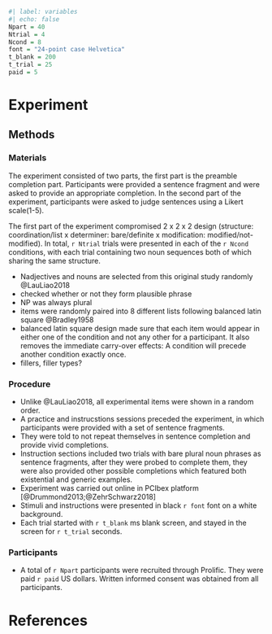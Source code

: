 ```r
#| label: variables
#| echo: false
Npart = 40
Ntrial = 4
Ncond = 8
font = "24-point case Helvetica"
t_blank = 200
t_trial = 25
paid = 5
```
# Experiment

## Methods

### Materials

The experiment consisted of two parts, 
the first part is the preamble completion part. 
Participants were provided a sentence fragment and 
were asked to provide an appropriate completion. 
In the second part of the experiment, 
participants were asked to judge sentences using a Likert scale(1-5). 

The first part of the experiment compromised 2 x 2 x 2 design 
(structure: coordination/list x determiner: bare/definite x modification: modified/not-modified). 
In total, `r Ntrial` trials were presented in each of the `r Ncond` conditions, 
with each trial containing two noun sequences both of which sharing the same structure. 

- Nadjectives and nouns are selected from this original study randomly @LauLiao2018
- checked whether or not they form plausible phrase
- NP was always plural
- items were randomly paired into 8 different lists following balanced latin square @Bradley1958
- balanced latin square design made sure that each item would appear in either one of the condition and not any other for a participant. It also removes the immediate carry-over effects: A condition will precede another condition exactly once.
- fillers, filler types?

### Procedure

- Unlike @LauLiao2018, all experimental items were shown in a random order. 
- A practice and instrucstions sessions preceded the experiment, in which participants were provided with a set of sentence fragments. 
- They were told to not repeat themselves in sentence completion and provide vivid completions.
- Instruction sections included two trials with bare plural noun phrases as sentence fragments, after they were probed to complete them, they were also provided other possible completions which featured both existential and generic examples. 
- Experiment was carried out online in PCIbex platform [@Drummond2013;@ZehrSchwarz2018]
- Stimuli and instructions were presented in black `r font` font on a white background.
- Each trial started with `r t_blank` ms blank screen, and stayed in the screen for `r t_trial` seconds. 

### Participants

- A total of `r Npart` participants were recruited through Prolific. They were paid `r paid` US dollars. Written informed consent was obtained from all participants.


# References
